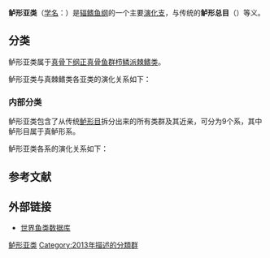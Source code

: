 {{Automatic taxobox
|fossil_range = {{fossilrange|earliest=145|晚白垩世|现今}}
|image=Perciformes_collage.jpg
|image_caption=
|image2=Perciformes 01.jpg
|display_parents=10
|taxon=Percomorphaceae
|authority=[[Betancur-Rodriguez|Betancur-Rodriguez]] et al. 2013
|type genus=[[河鲈属|河鲈属]]<br>''Perca''
|type genus authority=[[Linnaeus|Linnaeus]], 1758
|subdivision_ranks=系
|subdivision=*[[攀鲈系|攀鲈系]] Anabantaria
*[[蟾鱼系|蟾鱼系]] Batrachoidaria
*[[鲹形系|鲹形系]] Carangaria
*[[真鲈形系|真鲈形系]] Eupercaria
*[[虾虎鱼系|虾虎鱼系]] Gobiaria
*[[鼬鱼系|鼬鱼系]] Ophidiaria
*[[卵附系|卵附系]] Ovalentaria
*[[远洋鱼系|远洋鱼系]] Pelagiaria
*[[海龙鱼系|海龙鱼系]] Syngnatharia
|synonyms=
*Percomorpha
}}

'''鲈形亚类'''（[[学名|学名]]：{{lang|la|Percomorphaceae}}）是[[辐鳍鱼纲|辐鳍鱼纲]]的一个主要[[演化支|演化支]]，与传统的'''鲈形总目'''（{{lang|la|Percomorpha}}）等义。

==分类==
鲈形亚类属于[[真骨下纲|真骨下纲]][[正真骨鱼群|正真骨鱼群]][[栉鳞派|栉鳞派]][[棘鳍类|棘鳍类]]。

鲈形亚类与真棘鳍类各亚类的演化关系如下{{r|Deepfin4|PLoS2013}}：
{{真棘鳍类支序分类法}}
===内部分类===
鲈形亚类包含了从传统[[鲈形目|鲈形目]]拆分出来的所有类群及其近亲，可分为9个系，其中鲈形目属于真鲈形系。

鲈形亚类各系的演化关系如下{{r|Deepfin4|PLoS2013}}：
{{鲈形亚类支序分类法}}

==参考文献==
{{reflist|refs=
<ref name=Deepfin4>Betancur-R, R., E. Wiley, N. Bailly, A. Acero, M. Miya, G. Lecointre, and G. Ortí. 2016. [https://sites.google.com/site/guilleorti/classification-v-4 ''Phylogenetic Classification of Bony Fishes – Version 4''].</ref>
<ref name=PLoS2013>Betancur-R., R., R.E. Broughton, E.O. Wiley, K. Carpenter, J.A. Lopez, C. Li, N.I. Holcroft, D. Arcila, M. Sanciangco, J. Cureton, F. Zhang, T. Buser, M. Campbell, T. Rowley, J.A. Ballesteros, G. Lu, T. Grande, G. Arratia & G. Ortí. 2013. [http://currents.plos.org/treeoflife/article/the-tree-of-life-and-a-new-classification-of-bony-fishes/ The tree of life and a new classification of bony fishes]. ''PLoS Currents Tree of Life''. 2013 Apr 18.</ref>
}}

==外部链接==
{{Commonscat|Percomorphaceae}}
{{维基物种|Percomorphaceae}}
*[http://www.fishbase.org 世界鱼类数据库]
{{輻鰭魚|E.}}
{{taxonbar}}

[[Category:鲈形亚类|]]
[[Category:2013年描述的分類群|Category:2013年描述的分類群]]
